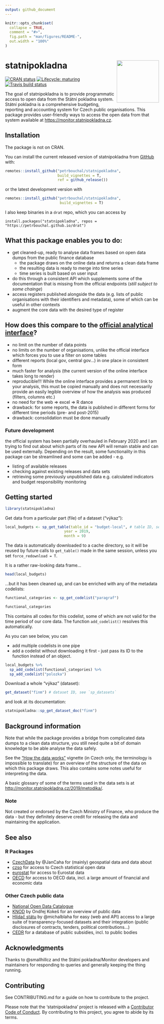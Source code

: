 ```yaml
---
output: github_document
---
```


<!-- README.md is generated from README.Rmd. Please edit that file -->

```r
knitr::opts_chunk$set(
  collapse = TRUE,
  comment = "#>",
  fig.path = "man/figures/README-",
  out.width = "100%"
)
```

# statnipokladna <img src='man/figures/logo.png' align="right" height="138" />

<!-- badges: start -->
[![CRAN status](https://www.r-pkg.org/badges/version/statnipokladna)](https://CRAN.R-project.org/package=statnipokladna)
[![Lifecycle: maturing](https://img.shields.io/badge/lifecycle-maturing-blue.svg)](https://www.tidyverse.org/lifecycle/#maturing)
[![Travis build status](https://travis-ci.org/petrbouchal/statnipokladna.svg?branch=master)](https://travis-ci.org/petrbouchal/statnipokladna)
<!-- badges: end -->

The goal of statnipokladna is to provide programmatic access to open data from the Státní pokladna system. Státní pokladna is a comprehensive budgeting, reporting and accounting system for Czech public organisations. This package provides user-friendly ways to access the open data from that system available at <https://monitor.statnipokladna.cz>.

## Installation

The package is not on CRAN.

You can install the current released version of statnipokladna from [GitHub](https://github.com/petrbouchal/statnipokladna) with:

``` r
remotes::install_github("petrbouchal/statnipokladna",
                        build_vignettes = T,
                        ref = github_release())
```

or the latest development version with

``` r
remotes::install_github("petrbouchal/statnipokladna",
                         build_vignettes = T)
```

I also keep binaries in a `drat` repo, which you can access by

```
install.packages("statnipokladna", repos = "https://petrbouchal.github.io/drat")
```

## What this package enables you to do:

- get cleaned-up, ready to analyse data frames based on open data dumps from the public finance database 
  - the package draws on the online data and returns a clean data frame
  - the resulting data is ready to merge into time series
  - time series is built based on user input
- do this through a consistent API which supplements some of the documentation that is missing from the official endpoints (*still subject to some chainge*)
- access registers published alongside the data (e.g. lists of public organisations with their identifiers and metadata), some of which can be useful in other contexts
- augment the core data with the desired type of register

## How does this compare to the [official analytical interface](http://monitor.statnipokladna.cz/)?

- no limit on the number of data points
- no limits on the number of organisations, unlike the official interface which forces you to use a filter on some tables
- different reports (local gov, central gov...) in one place in consistent form
- much faster for analysis (the current version of the online interface takes long to render)
- reproducible!!! While the online interface provides a permanent link to your analysis, this must be copied manually and does not necessarily provide an easily legible overview of how the analysis was produced (filters, columns etc.)
- no need for the web => excel => R dance
- drawback: for some reports, the data is published in different forms for different time periods (pre- and post-2015)
- drawback: consolidation must be done manually

### Future development

the official system has been partially overhauled in February 2020 and I am trying to find out about which parts of its new API will remain stable and can be used externally. Depending on the result, some functionality in this package can be streamlined and some can be added - e.g. 

- listing of available releases
- checking against existing releases and data sets
- retrieving some previously unpublished data e.g. calculated indicators and budget responsibility monitoring

## Getting started

```r
library(statnipokladna)
```

Get data from a particular part (file) of a dataset ("výkaz"):

```r
local_budgets <- sp_get_table(table_id = "budget-local", # table ID, see `sp_tables`
                           year = 2019,
                           month = 9)
```

The data is automatically downloaded to a cache directory, so it will be reused by future calls to `get_table()` made in the same session, unless you set `force_redownload = T`. 

It is a rather raw-looking data frame...

```r
head(local_budgets)
```

...but it has been cleaned up, and can be enriched with any of the metadata codelists:

```r
functional_categories <- sp_get_codelist("paragraf")
```

```r
functional_categories
```

This contains all codes for this codelist, some of which are not valid for the time period of our core data. The function `add_codelist()` resolves this automatically.

As you can see below, you can 

- add multiple codelists in one pipe
- add a codelist without downloading it first - just pass its ID to the function instead of an object.

```r
local_budgets %>% 
  sp_add_codelist(functional_categories) %>% 
  sp_add_codelist("polozka")
```

Download a whole "výkaz" (dataset):

```r
get_dataset("finm") # dataset ID, see `sp_datasets`
```

and look at its documentation:

```r
statnipokladna::sp_get_dataset_doc("finm")
```

## Background information

Note that while the package provides a bridge from complicated data dumps to a clean data structure, you still need quite a bit of domain knowledge to be able analyse the data safely.

See the ["How the data works"](https://petrbouchal.github.io/statnipokladna/articles/how-the-data-works.html) vignette (in Czech only, the terminology is impossible to translate) for an overview of the structure of the data on which this package draws. This also contains some notes useful for interpreting the data.

A basic glossary of some of the terms used in the data sets is at <http://monitor.statnipokladna.cz/2019/metodika/>.

### Note

Not created or endorsed by the Czech Ministry of Finance, who produce the data - but they definitely deserve credit for releasing the data and maintaining the application.

## See also

### R Packages

- [CzechData](https://github.com/JanCaha/CzechData) by @JanCaha for (mainly) geospatial data and data about 
- [czso](https://github.com/petrbouchal/czso) for access to Czech statistical open data
- [eurostat](https://cran.r-project.org/package=eurostat) for access to Eurostat data
- [OECD](https://cran.r-project.org/package=OECD) for access to OECD data, incl. a large amount of financial and economic data


### Other Czech public data

- [National Open Data Catalogue](https://data.gov.cz)
- [KNOD](https://github.com/kokes/knod) by Ondřej Kokeš for an overview of public data
- [Hlídač státu](https://hlidacstatu.cz/) by @michalblaha for easy (web and API) access to a large suite of transparency-focused datasets and their integration (public disclosures of contracts, tenders, political contributions...)
- [CEDR](cedr.mfcr.cz/) for a database of public subsidies, incl. to public bodies

## Acknowledgments

Thanks to @smallhillcz and the Státní pokladna/Monitor developers and maintainers for responding to queries and generally keeping the thing running.

## Contributing

See CONTRIBUTING.md for a guide on how to contribute to the project.

Please note that the 'statnipokladna' project is released with a
[Contributor Code of Conduct](CODE_OF_CONDUCT.md).
By contributing to this project, you agree to abide by its terms.
